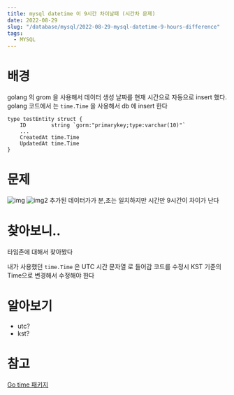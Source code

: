 ```yaml
---
title: mysql datetime 이 9시간 차이날때 (시간차 문제)
date: 2022-08-29
slug: "/database/mysql/2022-08-29-mysql-datetime-9-hours-difference"
tags:
  - MYSQL
---
```

# 배경
golang 의 grom 을 사용해서 데이터 생성 날짜를 현재 시간으로 자동으로 insert 했다.
golang 코드에서 는  `time.Time` 을 사용해서 db 에 insert 한다

```
type testEntity struct {
	ID        string `gorm:"primarykey;type:varchar(10)"`
	...
	CreatedAt time.Time
	UpdatedAt time.Time
}
```
# 문제
![img](./datetime.jpg)
![img2](./datetime2.jpg)
추가된 데이터가가 분,초는 일치하지만 시간만 9시간이 차이가 난다

# 찾아보니..
타임존에 대해서 찾아봤다

내가 사용했던 `time.Time` 은  UTC 시간 문자열 로 들어감
코드를 수정시  KST 기준의 Time으로 변경해서 수정해야 한다


# 알아보기
* utc?
* kst?


# 참고
[Go time 패키지](https://jeonghwan-kim.github.io/dev/2019/01/14/go-time.html)